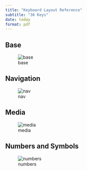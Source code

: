 ```yaml
---
title: "Keyboard Layout Reference"
subtitle: "36 Keys"
date: today
format: pdf
---
```


## Base

![base](base.png)

## Navigation

![nav](nav.png)

## Media

![media](media.png)

## Numbers and Symbols

![numbers](num.png)
